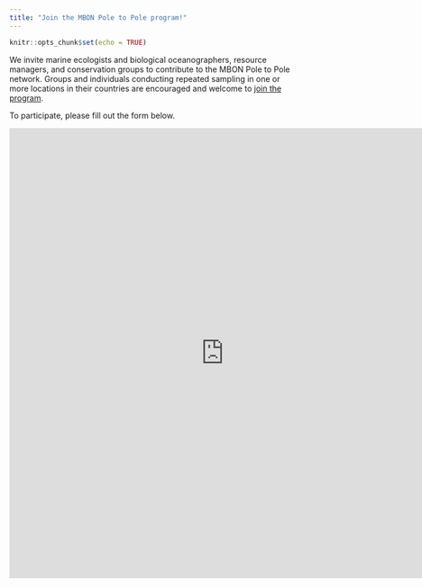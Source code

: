 ```yaml
---
title: "Join the MBON Pole to Pole program!"
---
```


```r
knitr::opts_chunk$set(echo = TRUE)
```

We invite marine ecologists and biological oceanographers, resource managers, and conservation groups to contribute to the MBON Pole to Pole network. Groups and individuals conducting repeated sampling in one or more locations in their countries are encouraged and welcome to [join the program](https://forms.gle/44MVfe3x6pvoxHCY6). 

To participate, please fill out the form below.

<iframe src="https://docs.google.com/forms/d/e/1FAIpQLSeziNHcbvR2qDAkHNqMRxTOSl3wfYTCPWCRosQtHxRpLkqBsw/viewform?usp=sf_link" width="760" height="800" frameborder="0" marginheight="0" marginwidth="0">Loading...</iframe>


